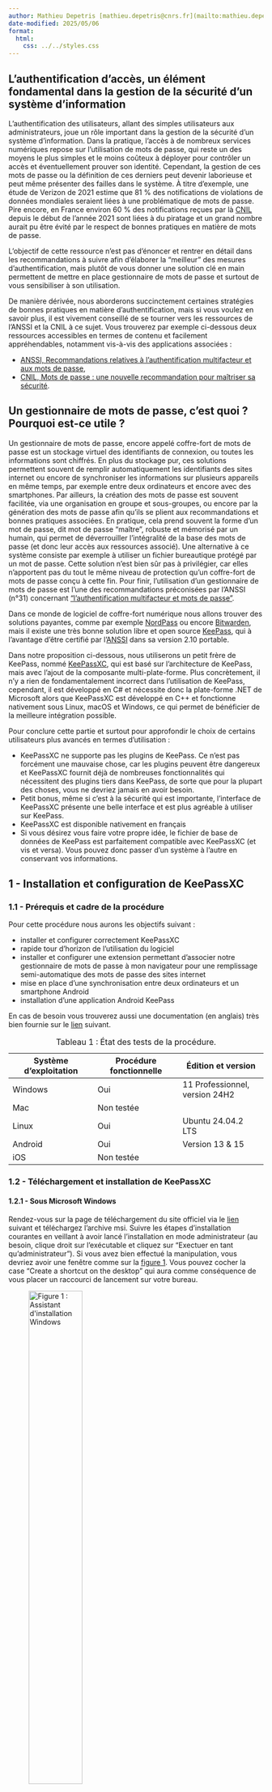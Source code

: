 ```yaml
---
author: Mathieu Depetris [mathieu.depetris@cnrs.fr](mailto:mathieu.depetris@cnrs.fr)
date-modified: 2025/05/06
format:
  html:
    css: ../../styles.css
---
```


::: {.content-visible when-profile="french"}
## L'authentification d'accès, un élément fondamental dans la gestion de la sécurité d'un système d'information

L'authentification des utilisateurs, allant des simples utilisateurs aux administrateurs, joue un rôle important dans la gestion de la sécurité d'un système d'information. Dans la pratique, l'accès à de nombreux services numériques repose sur l'utilisation de mots de passe, qui reste un des moyens le plus simples et le moins coûteux à déployer pour contrôler un accès et éventuellement prouver son identité. Cependant, la gestion de ces mots de passe ou la définition de ces derniers peut devenir laborieuse et peut même présenter des failles dans le système. À titre d'exemple, une étude de Verizon de 2021 estime que 81 % des notifications de violations de données mondiales seraient liées à une problématique de mots de passe. Pire encore, en France environ 60 % des notifications reçues par là [CNIL](https://www.cnil.fr/fr){.external target="_blank"} depuis le début de l’année 2021 sont liées à du piratage et un grand nombre aurait pu être évité par le respect de bonnes pratiques en matière de mots de passe.

L'objectif de cette ressource n'est pas d'énoncer et rentrer en détail dans les recommandations à suivre afin d'élaborer la "meilleur" des mesures d'authentification, mais plutôt de vous donner une solution clé en main permettent de mettre en place gestionnaire de mots de passe et surtout de vous sensibiliser à son utilisation.

De manière dérivée, nous aborderons succinctement certaines stratégies de bonnes pratiques en matière d'authentification, mais si vous voulez en savoir plus, il est vivement conseillé de se tourner vers les ressources de l'ANSSI et la CNIL à ce sujet. Vous trouverez par exemple ci-dessous deux ressources accessibles en termes de contenu et facilement appréhendables, notamment vis-à-vis des applications associées :

- [ANSSI, Recommandations relatives à l'authentification multifacteur et aux mots de passe](https://cyber.gouv.fr/publications/recommandations-relatives-lauthentification-multifacteur-et-aux-mots-de-passe){.external target="_blank"},
- [CNIL, Mots de passe : une nouvelle recommandation pour maîtriser sa sécurité](https://www.cnil.fr/fr/mots-de-passe-une-nouvelle-recommandation-pour-maitriser-sa-securite){.external target="_blank"}.

## Un gestionnaire de mots de passe, c'est quoi ? Pourquoi est-ce utile ?

Un gestionnaire de mots de passe, encore appelé coffre-fort de mots de passe est un stockage virtuel des identifiants de connexion, ou toutes les informations sont chiffrés. En plus du stockage pur, ces solutions permettent souvent de remplir automatiquement les identifiants des sites internet ou encore de synchroniser les informations sur plusieurs appareils en même temps, par exemple entre deux ordinateurs et encore avec des smartphones. Par ailleurs, la création des mots de passe est souvent facilitée, via une organisation en groupe et sous-groupes, ou encore par la génération des mots de passe afin qu'ils se plient aux recommandations et bonnes pratiques associées. En pratique, cela prend souvent la forme d'un mot de passe, dit mot de passe "maître", robuste et mémorisé par un humain, qui permet de déverrouiller l'intégralité de la base des mots de passe (et donc leur accès aux ressources associé). Une alternative à ce système consiste par exemple à utiliser un fichier bureautique protégé par un mot de passe. Cette solution n'est bien sûr pas à privilégier, car elles n'apportent pas du tout le même niveau de protection qu'un coffre-fort de mots de passe conçu à cette fin. Pour finir, l'utilisation d'un gestionnaire de mots de passe est l'une des recommandations préconisées par l'ANSSI (n°31) concernant ["l'authentification multifacteur et mots de passe"](https://cyber.gouv.fr/sites/default/files/2021/10/anssi-guide-authentification_multifacteur_et_mots_de_passe.pdf){.external target="_blank"}.

Dans ce monde de logiciel de coffre-fort numérique nous allons trouver des solutions payantes, comme par exemple [NordPass](https://nordpass.com/fr/){.external target="_blank"} ou encore [Bitwarden](https://bitwarden.com/fr-fr/){.external target="_blank"}, mais il existe une très bonne solution libre et open source [KeePass](https://keepass.info/){.external target="_blank"}, qui à l'avantage d'être certifié par l'[ANSSI](https://cyber.gouv.fr/produits-certifies/keepass-version-210-portable){.external target="_blank"} dans sa version 2.10 portable.

Dans notre proposition ci-dessous, nous utiliserons un petit frère de KeePass, nommé [KeePassXC](https://keepassxc.org/){.external target="_blank"}, qui est basé sur l'architecture de KeePass, mais avec l'ajout de la composante multi-plate-forme. Plus concrètement, il n'y a rien de fondamentalement incorrect dans l'utilisation de KeePass, cependant, il est développé en C# et nécessite donc la plate-forme .NET de Microsoft alors que KeePassXC est développé en C++ et fonctionne nativement sous Linux, macOS et Windows, ce qui permet de bénéficier de la meilleure intégration possible.

Pour conclure cette partie et surtout pour approfondir le choix de certains utilisateurs plus avancés en termes d'utilisation :

- KeePassXC ne supporte pas les plugins de KeePass. Ce n'est pas forcément une mauvaise chose, car les plugins peuvent être dangereux et KeePassXC fournit déjà de nombreuses fonctionnalités qui nécessitent des plugins tiers dans KeePass, de sorte que pour la plupart des choses, vous ne devriez jamais en avoir besoin.
- Petit bonus, même si c'est à la sécurité qui est importante, l'interface de KeePassXC présente une belle interface et est plus agréable à utiliser sur KeePass.
- KeePassXC est disponible nativement en français
- Si vous désirez vous faire votre propre idée, le fichier de base de données de KeePass est parfaitement compatible avec KeePassXC (et vis et versa). Vous pouvez donc passer d'un système à l'autre en conservant vos informations.

## 1 - Installation et configuration de KeePassXC

### 1.1 - Prérequis et cadre de la procédure

Pour cette procédure nous aurons les objectifs suivant :

- installer et configurer correctement KeePassXC
- rapide tour d'horizon de l'utilisation du logiciel
- installer et configurer une extension permettant d'associer notre gestionnaire de mots de passe à mon navigateur pour une remplissage semi-automatique des mots de passe des sites internet
- mise en place d'une synchronisation entre deux ordinateurs et un smartphone Android
- installation d'une application Android KeePass

En cas de besoin vous trouverez aussi une documentation (en anglais) très bien fournie sur le [lien](https://keepassxc.org/docs/KeePassXC_GettingStarted){.external target="_blank"} suivant.

| Système d'exploitation | Procédure fonctionnelle | Édition et version |
|---|---|---|
| Windows | Oui | 11 Professionnel, version 24H2 |
| Mac | Non testée | |
| Linux | Oui | Ubuntu 24.04.2 LTS |
| Android | Oui | Version 13 & 15 |
| iOS | Non testée | |
: Tableau 1 : État des tests de la procédure.

### 1.2 - Téléchargement et installation de KeePassXC

#### 1.2.1 - Sous Microsoft Windows

Rendez-vous sur la page de téléchargement du site officiel via le [lien](https://keepassxc.org/download/#windows){.external target="_blank"} suivant et téléchargez l'archive msi. Suivre les étapes d'installation courantes en veillant à avoir lancé l'installation en mode administrateur (au besoin, clique droit sur l'exécutable et cliquez sur "Exectuer en tant qu'administrateur"). Si vous avez bien effectué la manipulation, vous devriez avoir une fenêtre comme sur la <a href="#figure1">figure 1</a>. Vous pouvez cocher la case "Create a shortcut on the desktop" qui aura comme conséquence de vous placer un raccourci de lancement sur votre bureau.

<figure id="figure1">
    <img src="../../ressources/support/gestionnaire_mots_de_passe/images/01_windows_install_wizard.png" class="resized-img" width="50%" alt="Figure 1 : Assistant d'installation Windows">
    <figcaption class="figcaption-center">Figure 1 : Assistant d'installation Windows</figcaption>
</figure>

Si le chemin d'installation par défaut pointe vers quelque chose comme "C:\\Users\\nom_utilisateur" c'est que vous n'avez pas lancé l'installation avec les droits administateur.

#### 1.2.2 - Sous Linux

Il vous suffit de télécharger l'AppImage de KeepPassXC pour linux à partir du [lien officiel](https://keepassxc.org/download/#linux){.external target="_blank"} et de l'installer sur votre système. 

#### 1.2.3 - Sous macOS

Pour les systèmes macOS, télécharger l'image dmg à partir du lien [officiel](https://keepassxc.org/download/#macos){.external target="_blank"} et installer le logiciel dans vos applications. 

#### 1.2.4 - Configuration initiale et création de votre base de mots de passe

Maintenant que l'application est correctement installée sur votre système, vous devriez tomber sur une fenêtre d'accueil comme sur la <a href="#figure2">figure 2</a>.

<figure id="figure2">
    <img src="../../ressources/support/gestionnaire_mots_de_passe/images/02_home_application.png" class="resized-img" width="60%" alt="Figure 2 : Accueil application">
    <figcaption class="figcaption-center">Figure 2 : Accueil application</figcaption>
</figure>

Par défaut, la langue de l'application est réglée sur celle du système. En lien avec ma configuration actuelle, les prochaines captures d'écran seront donc en français.

Maintenant, nous allons créer notre fichier de base de données qui contiendra tous nos mots de passe. Pour cela il suffit de cliquer sur l'onglet "Créer une base de données". La fenêtre suivante vous invite à donner un nom à cette base. Cette base de données va prendre l'apparence d'un fichier .kdbx qui sera stocké sur notre disque dur. Pour éviter tout incident de compatibilité, privilégier un nom dans le caractère spécial (pas d'accent ou d'espace). Ici pour l'exemple ma base s'appellera "bdd_test_keepassxc" (<a href="#figure3">figure 3</a>).

<figure id="figure3">
    <img src="../../ressources/support/gestionnaire_mots_de_passe/images/03_bdd_creation.png" class="resized-img" width="60%" alt="Figure 3 : Création de la base de données">
    <figcaption class="figcaption-center">Figure 3 : Création de la base de données</figcaption>
</figure>

Pas besoin de modifier les "Paramètres de chiffrement" sauf si voulez les personnalisées en fonctions de vos exigences. La fenêtre suivante "Identifiants de la base de données" vous permet de définir le mot de passe "maître" qui va protéger votre base de données (et donc tout son contenu). Pour résumer :

- si vous ne devez retenir qu'un seul mot de passe, c'est celui-là !
- il est considéré comme celui qui débloque tous les autres, il doit donc être compliqué et respecter un minimum de règles de sécurité. Sans rentrer trop dans les détails de ces règles, vous pouvez cliquer sur l'icône du carré avec 3 points afin d'ouvrir un utilitaire d'aide à la génération (<a href="#figure4">figure 4</a>).
- ce mot de passe est très important et sa perte, en règle générale, entrainera l'impossibilité d'ouvrir la base et donc d'accéder à vos mots de passe (par défaut par de processus de récupération de mots de passe).
- vous avez un onglet en dessous pour "Ajouter une autre protection". Les options disponibles ne seront pas abordées ici, mais sachez que vous pouvez ajouter des options de sécurité et d'accès, comme par exemple un fichier clé ou encore des questions-réponses.

<figure id="figure4">
    <img src="../../ressources/support/gestionnaire_mots_de_passe/images/04_password_definition.png" class="resized-img" width="60%" alt="Figure 4 : Définition des identifiants pour accéder à la base de données">
    <figcaption class="figcaption-center">Figure 4 : Définition des identifiants pour accéder à la base de données</figcaption>
</figure>

La dernière étape vous demande où vous désirez sauvegarder votre base de données et quel nom vous souhaitez lui donner. Dans mon exemple, ma base de données sera sauvegardée dans un fichier bdd_test_keepassxc.kdbx. Par ailleurs, si vous souhaitez synchroniser votre base de données entre plusieurs appareils (voir la section 4, par exemple pour une synchronisation entre un ordinateur et un smartphone), le mieux est de placer ce fichier dans un dossier. À titre d'exemple ici, mon fichier .kdbx sera stocké dans un fichier nommé "keepass".

Avant de se lancer dans la création de mes premiers mots de passe, faites un tour au niveau des paramètres de l'application. Pour cela il suffit de cliquer sur la roue crantée, ou alors de cliquer sur l'onglet "Outils" puis sur "Paramètres" (<a href="#figure5">figure 5</a>).

<figure id="figure5">
    <img src="../../ressources/support/gestionnaire_mots_de_passe/images/05_racine_bdd.png" class="resized-img" width="60%" alt="Figure 5 : Accès aux paramètres de l'application">
    <figcaption class="figcaption-center">Figure 5 : Accès aux paramètres de l'application</figcaption>
</figure>

Libre à vous de modifier ces paramètres suivant vos préférences, mais je vous conseille au minimum les paramètres suivants afin d'améliorer votre interface et vos interactions. À savoir que ces options peuvent légèrement différer entre les versions (en lien avec les OSs), notamment entre Windows et Linux.

Dans l'onglet "Général", section "Démarrage" (<a href="#figure6">figure 6</a>) : 

- cochez si cela n'est pas déjà fait "Lancer automatiquement KeePassXC au démarrage du système. À chaque lancement de votre système, le logiciel se lancera automatiquement et vous demandera votre mot de passe "maître" pour déverrouiller votre base de données,
- cochez l'onglet "Réduire la fenêtre après déverrouillage de la base de données". Si on couple votre utilisation avec l'option précédente, le déverrouillage de votre base de données n'implique pas que vous ayez besoin toute de suite d'utiliser un mot de passe. Par conséquent pas besoin que l'application reste en avant sur votre bureau.

<figure id="figure6">
    <img src="../../ressources/support/gestionnaire_mots_de_passe/images/06_general_demarrage.png" class="resized-img" width="60%" alt="Figure 6 : Onglet 'Général', section 'Démarrage'">
    <figcaption class="figcaption-center">Figure 6 : Onglet 'Général', section 'Démarrage'</figcaption>
</figure>

Dans l'onglet "Général", section "Gestion des entrées" (<a href="#figure7">figure 7</a>) :

- cochez "Copier les données en double-cliquant sur le champ de l'entrée affichée"
- cochez "Réduire lors de l'ouverture d'une URL"

<figure id="figure7">
    <img src="../../ressources/support/gestionnaire_mots_de_passe/images/07_general_gestion_entrees.png" class="resized-img" width="60%" alt="Figure 7 : Onglet 'Général', section 'Gestion des entrées'">
    <figcaption class="figcaption-center">Figure 7 : Onglet 'Général', section 'Gestion des entrées'</figcaption>
</figure>

Dans l'onglet "Général", section "Interface utilisateur" (<a href="#figure8">figure 8</a>) :

- cochez "Réduire au lieu de fermer l'appli"
- cochez "Afficher une icône dans la zone de notification"
- cochez "Cacher la fenêtre dans la zone de notification une fois minimisée"

<figure id="figure8">
    <img src="../../ressources/support/gestionnaire_mots_de_passe/images/08_general_interface_utilisateur.png" class="resized-img" width="60%" alt="Figure 8 : Onglet 'Général', section 'Interface utilisateur'">
    <figcaption class="figcaption-center">Figure 8 : Onglet 'Général', section 'Interface utilisateur'</figcaption>
</figure>

Avec ces paramètres, quand vous fermez ou minimisez la fenêtre de l'application, cette dernière vient de placer dans votre zone de notification (elle peut être dans la zone cachée la première fois, <a href="#figure9">figure 9</a>) au lieu de fermer définitivement l'application (pour faire cela, il faut cliquer sur l'onglet "Base de données", puis "Fermer" tout en bas). Quand votre application est dans cette zone, il vous suffit de double cliquer dessus pour l'ouvrir. 

<figure id="figure9">
    <img src="../../ressources/support/gestionnaire_mots_de_passe/images/09_zone_notification.png" class="resized-img" alt="Figure 9 : Application dans la zone de notification">
    <figcaption class="figcaption-center">Figure 9 : Application dans la zone de notification</figcaption>
</figure>

## 2 - Tour d'horizon de l'application

### 2.1 - Interface de l'application

L'interface de votre base de données est divisée en 4 parties (<a href="#figure10">figure 10</a>).

<figure id="figure10">
    <img src="../../ressources/support/gestionnaire_mots_de_passe/images/10_vue_global.png" class="resized-img" width="70%" alt="Figure 10 : Interface principale de la base de données">
    <figcaption class="figcaption-center">Figure 10 : Interface principale de la base de données</figcaption>
</figure>

La première partie regroupe la liste de vos mots de passe. Vous pouvez les organiser en groupe et même sous-groupe (ici par défaut un groupe nommé "Racine" a été créé) et vous pouvez même changer les icônes des éléments.

La seconde partie regroupe la liste des entrées présente dans vos groupes et de manière générale dans votre base de données. Comme précédent vous pouvez modifier la visualisation de ces dernières, notamment en modifiant les icônes associées.

La troisième partie contient des raccourcis vers groupes dynamiques ou tags que vous avez créés. Ces dernières ressources sont des paramètres que vous pouvez associer à des entrées et/ou groupes et qui permettent d'avoir des accès simplifiés, un peu comme des raccourcis. Un détail intéressant est que cette partie regroupe aussi des onglets permettant de diagnostiquer l'état de certains de vos mots de passe, notamment en faisant des recherches sur les mots de passe expirés ou encore de faibles niveaux de sécurité (par exemple si votre mot de passe est très court en termes de nombre de caractères).

La dernière partie est l'onglet de prévisualisation, qui vous permet de vous un résumé par exemple du contenu des entrées.

Concernant la barre d'outils, elle se divise en 5 parties (<a href="#figure11">figure 11</a>).

<figure id="figure11">
    <img src="../../ressources/support/gestionnaire_mots_de_passe/images/11_barre_outils.png" class="resized-img" width="70%" alt="Figure 11 : Interface de la barre d'outils">
    <figcaption class="figcaption-center">Figure 11 : Interface de la barre d'outils</figcaption>
</figure>

La partie 1 comporte des onglets pour ouvrir une base de données, sauvegarder la base active ou encore la verrouiller.

La partie 2 permet de créer des entrées ou les modifier (ajout et/ou suppression).

La partie 3 permet d'utiliser des raccourcis pour copier certains éléments des entrées sélectionnées. 

La partie 4 permet d'avoir accès aux paramètres et rapports en lien avec la base de données, mais aussi au générateur de mots de passe.

La dernière partie permet d'avoir accès à une barre de recherche.

### 2.2 - Création d'une entrée

Pour créer une nouvelle entrée, il suffit de cliquer sur l'icône + dans la section 2 de la barre d'outils. Par défaut nous étions dans le groupe "Racine", par conséquent cette entrée sera localisée dans ce groupe. Ici, nous allons faire un exemple avec des identifiants de mon compte CNRS. Ici le minimum à renseigner pour créer une entrée est le "Titre", le "Nom d'utilisateur" et le "mot de passe" (<a href="#figure12">figure 12</a>). On laisse vide pour le moment le champ "URL" que nous utiliserons plus tard pour le remplissage automatique des champs via le navigateur. Notez que vous avez beaucoup d'autres options, comme par exemple le menu "Icône" sur le côté ou encore le champ "Notes" qui vous permet d'ajouter des commentaires ou indications à votre entrée. Par ailleurs vous constatez que par défaut le mot de passe est masqué. Cela est très pratique, car l'utilisation de ces mots de passe par la suite, ne nécessite pas d'avoir la visibilité de ce dernier (utile notamment si vous sommes dans des lieux publics).

<figure id="figure12">
    <img src="../../ressources/support/gestionnaire_mots_de_passe/images/12_exemple_entree.png" class="resized-img" width="70%" alt="Figure 12 : Création d'une entrée">
    <figcaption class="figcaption-center">Figure 12 : Création d'une entrée</figcaption>
</figure>

Une fois l'action validée, on retrouve bien l'entrée dans notre base de données (<a href="#figure13">figure 13</a>). Pour améliorer la lisibilité de mon interface, j'ai même changé le nom du groupe "Racine" par "cnrs".

<figure id="figure13">
    <img src="../../ressources/support/gestionnaire_mots_de_passe/images/13_vue_global_add.png" class="resized-img" width="70%" alt="Figure 13 : Interface avec entrée">
    <figcaption class="figcaption-center">Figure 13 : Interface avec entrée</figcaption>
</figure>

Maintenant si je veux copier une partie de mon entrée, par exemple le nom d'utilisateur ou encore le mot de passe, il me suffit d'utiliser les boutons de la section 3 de la barre d'outils. Il est a noté que dans le cas de la copie d'un mot de passe (le bouton avec la clé), vous disposez d'un temps limité pour utiliser ce dernier avec qu'il soit supprimé de votre "mémoire pour copie" (= presse-papiers, <a href="#figure14">figure 14</a>). Vous pouvez configurer ce temps dans le menu "Paramètres", au niveau de l'onglet "Sécurité", section "Délais d'attente" et l'option "Effacer le presse-papiers après".

<figure id="figure14">
    <img src="../../ressources/support/gestionnaire_mots_de_passe/images/14_temps_presse_papiers.png" class="resized-img" alt="Figure 14 : Temps presse-papiers">
    <figcaption class="figcaption-center">Figure 14 : Temps presse-papiers</figcaption>
</figure>

## 3 - Intégration aux navigateurs

L'une des options les plus pratiques et l'intégration de votre coffre-fort à votre navigateur. Plus concrètement, cela veut dire que vous allez pouvoir effectuer des remplissages semi-automatiques des noms d'utilisateur et des mots de passe quand vous allez vous rendre sur les sites internet associés.

KeePassXC propose des intégrations avec les navigateurs suivants :

- [Sur base Chrome, Chromium, Vivaldi et Brave](https://chromewebstore.google.com/detail/keepassxc-browser/oboonakemofpalcgghocfoadofidjkkk){.external target="_blank"},
- [Sur base Mozilla Firefox et Tor-Browser](https://addons.mozilla.org/en-US/firefox/addon/keepassxc-browser/){.external target="_blank"},
- [Sur base Microsoft Egde](https://microsoftedge.microsoft.com/addons/detail/keepassxcbrowser/pdffhmdngciaglkoonimfcmckehcpafo){.external target="_blank"}.

La première chose à faire est d'activer l'option d'association dans les paramètres de KeePassXC. Pour cela il suffit de vous rendre dans les paramètres au niveau de l'onglet "Intégration aux navigateurs" (<a href="#figure15">figure 15</a>). 

<figure id="figure15">
    <img src="../../ressources/support/gestionnaire_mots_de_passe/images/15_integration_navigateurs.png" class="resized-img" width="70%" alt="Figure 15 : Intégration aux navigateurs">
    <figcaption class="figcaption-center">Figure 15 : Intégration aux navigateurs</figcaption>
</figure>

Pour mon cas d'exemple, je vais faire un test avec le navigateur Egde, mais le principe reste le même pour les autres et vous pouvez même en associer plusieurs à la fois. 

La seconde étape est d'installer l'extension sur le navigateur. Cliquez sur les liens juste toujours au niveau de l'onglet "Intégration aux navigateurs". Vous devriez être redirigé vers un page d'installation (toujours ici avec l'exemple de Microsoft Egde, <a href="#figure16">figure 16</a>).

<figure id="figure16">
    <img src="../../ressources/support/gestionnaire_mots_de_passe/images/16_installation_extension_navigateur.png" class="resized-img" width="70%" alt="Figure 16 : Installation extension navigateur">
    <figcaption class="figcaption-center">Figure 16 : Installation extension navigateur</figcaption>
</figure>

Après l'installation, redémarrez votre navigateur et vous devriez avoir l'extension sous cette forme (<a href="#figure17">figure 17</a>, la base de données KeePassXC doit être déverrouillée). 

<figure id="figure17">
    <img src="../../ressources/support/gestionnaire_mots_de_passe/images/17_connection_navigateur.png" class="resized-img" width="70%" alt="Figure 17 : Configuration extension navigateur">
    <figcaption class="figcaption-center">Figure 17 : Configuration extension navigateur</figcaption>
</figure>

Maintenant cliquer sur le bouton "Connecter" puis sur la fenêtre de votre base de données indiquez un nom à la demande d'association de clé (<a href="#figure18">figure 18</a>).

<figure id="figure18">
    <img src="../../ressources/support/gestionnaire_mots_de_passe/images/18_association_cle.png" class="resized-img" width="70%" alt="Figure 18 : Association clé extension navigateur">
    <figcaption class="figcaption-center">Figure 18 : Association clé extension navigateur</figcaption>
</figure>

Votre extension devrait maintenant être correctement configurée (<a href="#figure19">figure 19</a>).

<figure id="figure19">
    <img src="../../ressources/support/gestionnaire_mots_de_passe/images/19_connection_navigateur_ok.png" class="resized-img" width="70%" alt="Figure 19 : Configuration extension navigateur complete">
    <figcaption class="figcaption-center">Figure 19 : Configuration extension navigateur complete</figcaption>
</figure>

Pour la suite, nous allons tester le remplissage semi-automatique sur l'entrée que j'ai créée précédent en lien avec mes identifiants CNRS. Pour cela je me rends sur une page de connexion du CNRS (<a href="#figure20">figure 20</a>).

<figure id="figure20">
    <img src="../../ressources/support/gestionnaire_mots_de_passe/images/20_page_connection_cnrs.png" class="resized-img" width="70%" alt="Figure 20 : Page de connexion CNRS">
    <figcaption class="figcaption-center">Figure 20 : Page de connexion CNRS</figcaption>
</figure>

Ici je vais copier l'URL de cette page afin de la renseigner au niveau de mon entrée de ma base de données. Vous remarquerez que déjà l'extension à détecter la possibilité d'ajouter des champs en lien avec une entrée de ma base de données (via l'onglet grisé de l'extension). Par ailleurs, pour l'URL, pas besoin de copier l'intégralité de cette dernière, il suffit de s'arrêter après le .fr. Vous pouvez appliquer cette règle pour les autres URL à savoir que cela permet de généraliser la détection du remplissage automatique et qu'il y a quand même de rares cas où cela ne fonctionne pas. Dans notre cas, on va juste utiliser l'URL "https://janus.cnrs.fr/" que nous allons ajouter dans le champ "URL" de notre entrée précédente créée (<a href="#figure21">figure 21</a>).

<figure id="figure21">
    <img src="../../ressources/support/gestionnaire_mots_de_passe/images/21_ajout_url.png" class="resized-img" width="70%" alt="Figure 21 : Ajout URL au niveau de notre entrée">
    <figcaption class="figcaption-center">Figure 21 : Ajout URL au niveau de notre entrée</figcaption>
</figure>

Maintenant, actualisez la page de votre navigateur (en étant sur la page de connexion du CNRS) ou cliquez sur l'icône de l'extension dans le navigateur, puis cliquez sur "Redétecter les champs d'identification". Vous devriez avoir la fenêtre suivante de KeePassXC qui s'affiche (<a href="#figure22">figure 22</a>). 

<figure id="figure22">
    <img src="../../ressources/support/gestionnaire_mots_de_passe/images/22_fenetre_association_url.png" class="resized-img" width="70%" alt="Figure 22 : Acceptation de l'association de l'URL">
    <figcaption class="figcaption-center">Figure 22 : Acceptation de l'association de l'URL</figcaption>
</figure>

Il vous suffit maintenant de cocher les cases "Mémoriser" et "Permettre les éléments sélectionnés". Maintenant à chaque fois que vous arriverez sur une page portant en début d'URL "https://janus.cnrs.fr/", KeePassXC vous proposera en remplissage semi-automatique des champs, en lien avec ce que vous avez renseigné dans votre base de données (<a href="#figure23">figure 23</a>).

<figure id="figure23">
    <img src="../../ressources/support/gestionnaire_mots_de_passe/images/23_remplissage_automatique.png" class="resized-img" width="70%" alt="Figure 23 : Remplissage automatique">
    <figcaption class="figcaption-center">Figure 23 : Remplissage automatique</figcaption>
</figure>

Une dernière petite astuce, plutôt que de cliquer sur l'icône d'extension ou sur le champ afin de sélectionner l'entrée correspondante dans la base de données, vous pouvez utiliser des fonctions de raccourci clavier. Vous les trouverez dans l'onglet paramètre de l'extension du navigateur (en cliquant sur la route crantée verte, <a href="#figure24">figure 24</a>), onglet "Général", section "Raccourcis-clavier". Ils sont configurables et par exemple dans mon exemple par défaut (sous Windows) il faut utiliser Alt + Maj + U pour saisir le nom d’utilisateur et le mot de passe. 

<figure id="figure24">
    <img src="../../ressources/support/gestionnaire_mots_de_passe/images/24_parametres_extension_navigateur.png" class="resized-img" width="70%" alt="Figure 24 : Paramètres extension navigateur">
    <figcaption class="figcaption-center">Figure 24 : Paramètres extension navigateur</figcaption>
</figure>

## 4 - Sychronisation entre plusieurs appareils

Pour cette dernière partie, nous allons configurer notre base de données afin qu’elle puisse se synchroniser entre plusieurs appareils. Cette partie est légèrement plus technique donc il est important de ne pas se décourager et pour faire simple de "ne pas lâcher la rampe". N'oubliez pas qu'en cas de besoin vous pouvez revenir vers moi. 

Ici pour l'exemple nous allons configurer deux configurations qui rempliront surement la plupart de vos cas d'usages et besoins :

- une synchronisation entre un ordinateur et un smartphone,
- une synchronisation entre deux ordinateurs.

Par ailleurs, vous constaterez que les exemples ci-dessous ont été réalisés sous système d'exploitation Windows pour les ordinateurs et Android pour le smartphone. Quand cela a été identifié, des alternatives aux autres OS seront recensées, mais sans garantie d'avoir été testé jusqu'au bout de l'objectif de la procédure.

### 4.1 - Le logiciel Syncthing

La première étape est d'installer un logiciel sur nos appareils qui vont nous permettre d'effectuer nos synchronisations. Pour cela nous utiliserons [Syncthing](https://syncthing.net/){.external target="_blank"} qui est un logiciel libre et gratuit qui synchronise les fichiers entre appareils en temps réel, sans serveur central. Il est privé, sécurisé, crypté et facile à utiliser.

Point important, comme cité précédemment, ce logiciel ne fonctionne pas via un serveur central. Concrètement cela veut dire que lors des processus de synchronisation il est nécessaire que les appareils soient connectés en même temps. Dans le cas de deux ordinateurs, cette condition peut être compliquée à remplir, surtout si on utilise l'un sur notre lieu de travail et le second à la maison pour le télétravail. C'est pourquoi, dans notre configuration c'est notre téléphone sera l'équivalent de notre "serveur central" car dernier aura "plus de change" d'être connecté en même temps que les ordinateurs.

Sur le site officiel de l'application, rendez-vous dans la section ["Downloads"](https://syncthing.net/downloads/){.external target="_blank"}. Vous constaterez que vous disposez de plusieurs distributions en fonction de votre système d'exploitation.

À titre indicatif, le processus pour l'installer sur un système Linux est disponible via le lien [suivant](https://apt.syncthing.net/){.external target="_blank"}. Suivez les instructions et lancez les lignes de commandes associées. Vous devriez avoir deux raccourcis vers l'application :

- "Start Syncthing" qui va vous permettre de lancer le logiciel.,
- "Syncthing Web UI" qui va vous amener sur le page de configuration du logiciel (voir la section suivante pour plus de détail). 

Pour finir concernant Linux, contrairement à Windows qui lance automatiquement Syncthing lors du démarrage de l'OS, vous allez devoir configurer ce démarrage automatique, si vous le souhaitez, sous Linux (via par exemple le l'exécution du raccourci "Start Syncthing" à chaque démarrage).

### 4.2 - Installation et configuration du client Syncthing sous Windows

Nous allons commencer par l'installer sur notre ordinateur en sélectionnant l'intégration "Syncthing Windows Setup" qui permet de l'installer sous Windows. Pour faire simple rendez-vous sur ce [lien](https://github.com/Bill-Stewart/SyncthingWindowsSetup/releases/latest/){.external target="_blank"} et téléchargez l'exécutable .exe (<a href="#figure25">figure 25</a>, actuellement la dernière version est la 1.29.0).

<figure id="figure25">
    <img src="../../ressources/support/gestionnaire_mots_de_passe/images/25_last_release_syncthing_windows_setup.png" class="resized-img" width="70%" alt="Figure 25 : Dernière version de 'Syncthing Windows Setup'">
    <figcaption class="figcaption-center">Figure 25 : Dernière version de 'Syncthing Windows Setup'</figcaption>
</figure>

Lors de l'installation, effectuée si possible avec les droits administrateur, suivez la configuration suivante :

- lorsque que la fenêtre "Select Destination Location" apparait, changer le chemin d'accès par un chemin plus "simple" comme par exemple "C:\\Syncthing" (<a href="#figure26">figure 26</a>),

<figure id="figure26">
    <img src="../../ressources/support/gestionnaire_mots_de_passe/images/26_dossier_installation.png" class="resized-img" width="60%" alt="Figure 26 : Dossier d'installation">
    <figcaption class="figcaption-center">Figure 26 : Dossier d'installation</figcaption>
</figure>

- au niveau de la fenêtre "Select Additional Tasks", cochez la case "Create desktop shortcut for Syncthing configuration page" en plus des cases déjà cochées (<a href="#figure27">figure 27</a>),

<figure id="figure27">
    <img src="../../ressources/support/gestionnaire_mots_de_passe/images/27_taches_additionnelles.png" class="resized-img" width="50%" alt="Figure 27 : Fenêtre taches additionnelles">
    <figcaption class="figcaption-center">Figure 27 : Fenêtre taches additionnelles</figcaption>
</figure>

- cliquez sur oui quand on vous demande de créer une règle pour le pare-feu (<a href="#figure28">figure 28</a>),

<figure id="figure28">
    <img src="../../ressources/support/gestionnaire_mots_de_passe/images/28_creation_pare_feu_regle.png" class="resized-img" width="50%" alt="Figure 28 : Regle pare-feu">
    <figcaption class="figcaption-center">Figure 28 : Regle pare-feu</figcaption>
</figure>

- pour finir, cochez la case "Open Syncthing configuration page" (<a href="#figure29">figure 29</a>).

<figure id="figure29">
    <img src="../../ressources/support/gestionnaire_mots_de_passe/images/29_ouverture.png" class="resized-img" width="50%" alt="Figure 29 : Last stand">
    <figcaption class="figcaption-center">Figure 29 : Last stand</figcaption>
</figure>

Une fois le logiciel installé, vous devriez voir la fenêtre principale de l'application (<a href="#figure30">figure 30</a>). Vous pouvez y accéder via votre navigateur à l'adresse suivante 127.0.0.1:8384 (si vous n'avez pas touché à ces paramètres lors de l'installation) ou en cliquant sur le raccourci "Syncthing Configuration Page" qui c'est ajouté sur votre bureau. Sur cette première page, il est possible que l'application vous conseille d'ajouter un nom d'utilisateur et un mot de passe afin d'accéder à l'interface. D'un point sécuritaire c'est un plus, mais dans un souci d'accessibilité et en partant du principe que votre ordinateur est verrouillé par un mot de passe et que vous ne quittez pas votre poste dans le verrouiller, nous n'allons pas configurer d'accès authentifié. 

<figure id="figure30">
    <img src="../../ressources/support/gestionnaire_mots_de_passe/images/30_syncthing_windows.png" class="resized-img" width="60%" alt="Figure 30 : Syncthing page globale">
    <figcaption class="figcaption-center">Figure 30 : Syncthing page globale</figcaption>
</figure>

Maintenant que notre logiciel est installé, la prochaine étape est d'ajouter un dossier de partage qui contiendra notre base de données KeePassXC. Pour effectuer cela, il suffit de cliquer sur le bouton "Ajouter un partage" disponible sur l'écran d'accueil. Sur l'écran de configuration (<a href="#figure31">figure 31</a>), nous allons lui donner un nom (il peut être différent entre les appareils), ainsi qu'un identifiant de partage (il doit être IDENTIQUE entre les appareils) et pour fini le chemin d'accès du partage, qui sera ici l'emplacement du dossier ou est stocké ma base de données. 

<figure id="figure31">
    <img src="../../ressources/support/gestionnaire_mots_de_passe/images/31_ajout_partage.png" class="resized-img" width="70%" alt="Figure 31 : Configuration d'un dossier de partage">
    <figcaption class="figcaption-center">Figure 31 : Configuration d'un dossier de partage</figcaption>
</figure>

### 4.3 - Installation et configuration du client Syncthing sous Android

Pour configurer Syncthing sous notre smartphone Android, nous allons récupérer l'application directement depuis le store. Veillez à bien récupéré le bon qui s'appelle ["Syncthing-Fork"](https://play.google.com/store/apps/details?id=com.github.catfriend1.syncthingandroid&hl=en-US){.external target="_blank"}.

Lors du lancement de l'application, vous devez autoriser l'application à accéder à plusieurs éléments de votre téléphone :

- l'accès au stockage, qui va lui permettre d'avoir un accès à votre base de données stocké en local sur votre téléphone (<a href="#figure32">figure 32</a>)

<figure id="figure32">
    <img src="../../ressources/support/gestionnaire_mots_de_passe/images/32_permission_stockage.png" class="resized-img" width="30%" alt="Figure 32 : Autorisation accès stockage téléphone">
    <figcaption class="figcaption-center">Figure 32 : Autorisation accès stockage téléphone</figcaption>
</figure>

- concernant l'optimisation de la batterie, il est conseillé d'arrêter l'optimisation de la batterie (<a href="#figure33">figure 33</a>). Ici nous avons besoin que notre téléphone ne ferme pas automatiquement l'application, par exemple si elle reste ouverte plus longtemps qu'une application "basique". Il est à note quand même que théoriquement, la désactivation de l'optimisation de la batterie pourrait avoir des récupércutions sur l'autonomie de cette dernière. Il faut bien sûr prendre cela on considération via d'autres variables, comme les espacements entre les synchronisations ou le type de connexion (via données mobiles ou wifi par exemple) mais pour le moment via mon exemple d'utilisation exigent (synchronisation toujours fonctionnelle via les données mobiles), l'impact selon moi n'est pas une signification sur l'autonomie de ma batterie.

<figure id="figure33">
    <img src="../../ressources/support/gestionnaire_mots_de_passe/images/33_permission_batterie.png" class="resized-img" width="30%" alt="Figure 33 : Autorisation arrêt optimisation batterie">
    <figcaption class="figcaption-center">Figure 33 : Autorisation arrêt optimisation batterie</figcaption>
</figure>

- pour les permissions de localisation, il est aussi conseillé de l'accorder (<a href="#figure34">figure 34</a>). Comme indiqué dans les commentaires, la localisation va servir uniquement pour la sélection des réseaux wifi, si vous désirez effectuer des synchronisations uniquement sur des réseaux wifi prédéfinis (celui de votre domicile par exemple).

<figure id="figure34">
    <img src="../../ressources/support/gestionnaire_mots_de_passe/images/34_permission_localisation.png" class="resized-img" width="30%" alt="Figure 34 : Autorisation localisation">
    <figcaption class="figcaption-center">Figure 34 : Autorisation localisation</figcaption>
</figure>

- pour finir, autoriser aussi les notifications de l'application (<a href="#figure35">figure 35</a>) afin que cette dernière puisse vous informer des détails des synchronisations.

<figure id="figure35">
    <img src="../../ressources/support/gestionnaire_mots_de_passe/images/35_permission_notifications.png" class="resized-img" width="30%" alt="Figure 35 : Autorisation notifications">
    <figcaption class="figcaption-center">Figure 35 : Autorisation notifications</figcaption>
</figure>

Maintenant que l'application est correctement installée, par défaut les conditions d'exécution des synchronisations sont réglées pour se faire uniquement en wifi. Pour mon utilisation personnelle et afin de tester directement mes processus de synchronisation, j'ai choisi d'activer l'exécuteur des synchronisations depuis les données mobiles (via 4G ou 5G par exemple). Libre a vous de faire cela aussi (avec aussi en mémoire l'impact que cela peut avoir sur la batterie, mais surtout sur votre forfait mobile), mais dans tous les cas je laisse décoché "Ecécuter en itinérance" afin que la synchronisation ne se fasse pas quand je suis pas exemple à l'étranger ou les données mobiles peuvent être décomptées de manière très importante dans mon forfait (le logiciel passera en veille à ce moment-là). Pour configurer cela il vous suffit de vous rendre dans l'onglet "Paramètres" via les 3 barres eu haut à gauche, de cliquer sur "Conditions d'exécution" (<a href="#figure36">figure 36</a>), puis de cocher/décocher les cases correspondantes (<a href="#figure37">figure 37</a>).

:::: {.columns}
::: {.column width="50%"}
<figure id="figure36">
    <img src="../../ressources/support/gestionnaire_mots_de_passe/images/36_parametres_sychronisation.png" class="resized-img" width="50%" alt="Figure 36 : Paramètres synchronisation">
    <figcaption class="figcaption-center">Figure 36 : Paramètres synchronisation</figcaption>
</figure>
:::
::: {.column width="50%"}
<figure id="figure37">
    <img src="../../ressources/support/gestionnaire_mots_de_passe/images/37_application_donnees_mobiles.png" class="resized-img" width="55%" alt="Figure 37 : Autorisation données mobiles">
    <figcaption class="figcaption-center">Figure 37 : Autorisation données mobiles</figcaption>
</figure>
:::
::::

Toujours dans les paramètres de l'application, il serait judicieux de cocher dans la section "Comportement" la case "Démarrage automatique" (<a href="#figure38">figure 38</a>) afin que ce dernier lancement automatique dans les processus de synchronisation dès que le téléphone s'allume.

<figure id="figure38">
    <img src="../../ressources/support/gestionnaire_mots_de_passe/images/38_demarrage_automatique.png" class="resized-img" width="25%" alt="Figure 38 : Démarrage automatique de l'application">
    <figcaption class="figcaption-center">Figure 38 : Démarrage automatique de l'application</figcaption>
</figure>

### 4.4 - Appariement d'un ordinateur avec un téléphone Android

L'application correctement installée et configurée sur notre ordinateur et notre téléphone, il nous reste maintenant à appareiller nos appareils. Pour cela, le plus simple est de passer par des QR codes d'identification. Sur votre ordinateur ou nous avons configuré Syncthing (section 4.2), ouvrir la fenêtre de configuration (adresse 127.0.0.1:8384 par défaut ou raccourci “Syncthing Configuration Page” sur le bureau) et cliquez sur l'onglet "Actions" puis sur "Afficher mon ID" (<a href="#figure39">figure 39</a>).

<figure id="figure39">
    <img src="../../ressources/support/gestionnaire_mots_de_passe/images/39_affichage_qrcode.png" class="resized-img" width="80%" alt="Figure 39 : Affichage QR code">
    <figcaption class="figcaption-center">Figure 39 : Affichage QR code</figcaption>
</figure>

Retourner sur l'application Syncthing sur votre téléphone, cliquez sur l'onglet "APPAREILS" puis sur le bouton en haut à droite avec un + pour ajouter un nouvel appareil. Dans la nouvelle fenêtre, cliquez que l'icône de QR code en haut à droite, et acceptez que l'application accède à votre appareil photo (<a href="#figure40">figure 40</a>). 

<figure id="figure40">
    <img src="../../ressources/support/gestionnaire_mots_de_passe/images/40_scan_qrcode.png" class="resized-img" width="25%" alt="Figure 40 : Autorisation accès appareil photo">
    <figcaption class="figcaption-center">Figure 40 : Autorisation accès appareil photo</figcaption>
</figure>

Donner un nom à cet appareil (ici j'ai choisi "pc_cnrs") et cocher la case "Initiateur" (<a href="#figure41">figure 41</a>). 

<figure id="figure41">
    <img src="../../ressources/support/gestionnaire_mots_de_passe/images/41_ajout_pc.png" class="resized-img" width="25%" alt="Figure 41 : Ajout ordinateur">
    <figcaption class="figcaption-center">Figure 41 : Ajout ordinateur</figcaption>
</figure>

Maintenant vous devriez voir une demande d'ajout sur la page de configuration de votre ordinateur (<a href="#figure42">figure 42</a>). 

<figure id="figure42">
    <img src="../../ressources/support/gestionnaire_mots_de_passe/images/42_ajout_telepone.png" class="resized-img" width="70%" alt="Figure 42 : Demande ajout ordinateur">
    <figcaption class="figcaption-center">Figure 42 : Demande ajout ordinateur</figcaption>
</figure>

Accepté là en cliquant sur "Ajouter l'appareil". Dans l'onglet "Général" donnez-lui un nom convivial (pour mon exemple ce sera "portable_android_mat", <a href="#figure43">figure 43</a>).

<figure id="figure43">
    <img src="../../ressources/support/gestionnaire_mots_de_passe/images/43_configuration_telephone.png" class="resized-img" width="70%" alt="Figure 43 : Demande ajout téléphone">
    <figcaption class="figcaption-center">Figure 43 : Demande ajout téléphone</figcaption>
</figure>

Cliquer ensuite sur l'onglet "Partages" et cocher la case correspondant au dossier partager que nous avons créé précédemment (<a href="#figure44">figure 44</a>).

<figure id="figure44">
    <img src="../../ressources/support/gestionnaire_mots_de_passe/images/44_autorisation_keepass_folder.png" class="resized-img" width="70%" alt="Figure 44 : Autorisation partage téléphone">
    <figcaption class="figcaption-center">Figure 44 : Autorisation partage téléphone</figcaption>
</figure>

Maintenant, il nous reste à créer de la même manière que sur notre ordinateur (section 4.2) un dossier partagé contenant notre base de données sur notre téléphone. Pour cela, retour sur notre téléphone, onglet "PARTAGES", création d'un nouveau partage via le bouton + en haut à droite, et configurer les paramètres. À savoir que :

- comme précédemment, vous pouvez le lui donner le nom que vous voulez (ici ce sera "KeePass"),
- idem vous devez indiquer le même identifiant que celui de votre dossier partagé sur votre ordinateur. Dans mon cas c'est "keepass", 
- vous devez renseigner un emplacement sur votre téléphone ou sera stocké votre base de données. Pour cela, cliquez sur la petite roue crantée. Pour mon exemple et ma configuration personnelle, je serais dans le dossier "/storage/emulated/0/DCIM/KeePass" (j'ai créé le dossier "KeePass" avec le petit + en haut à droite),
- j'ai activé le partage avec l'appareil "pc_cnrs" qui est le pc que j'ai appareillé précédemment.
- on valide à la fin avec l'icône en haut à droite.

Pour information, vous devriez avoir une configuration du type de la <a href="#figure45">figure 45</a>.

<figure id="figure45">
    <img src="../../ressources/support/gestionnaire_mots_de_passe/images/45_parametre_partage_telephone.png" class="resized-img" width="25%" alt="Figure 45 : Création partage sur téléphone">
    <figcaption class="figcaption-center">Figure 45 : Création partage sur téléphone</figcaption>
</figure>

Félicitation, vous appariement et la synchronisation entre vos dossiers devrait être fonctionnel (<a href="#figure46">figure 46</a> et <a href="#figure47">figure 47</a>).

:::: {.columns}
::: {.column width="50%"}
<figure id="figure46">
    <img src="../../ressources/support/gestionnaire_mots_de_passe/images/46_sync_android.png" class="resized-img" width="50%" alt="Figure 46 : Sychronisation sur Android">
    <figcaption class="figcaption-center">Figure 46 : Sychronisation sur Android</figcaption>
</figure>
:::
::: {.column width="50%"}
<figure id="figure47">
    <img src="../../ressources/support/gestionnaire_mots_de_passe/images/47_sync_pc.png" class="resized-img" width="100%" alt="Figure 47 : Sychronisation sur ordinateur">
    <figcaption class="figcaption-center">Figure 47 : Sychronisation sur ordinateur</figcaption>
</figure>
:::
::::

### 4.5 - Appariement de deux ordinateurs

Cette section est un bonus, mais peut être utile par exemple si vous voulez synchroniser votre base de données avec deux ordinateurs, l'un présent sur votre lieu de travail et le second présent à votre domicile, pour le télétravail.

Maintenant que vous avez synchronisé un ordinateur et un téléphone portable, cette étape sera un jeu d'enfant :

- effectué l'installation et la configuration du client Synchting sous Windows sur votre second ordinateur (section 4.2). N'oubliez pas que l'identifiant du partage doit être identique à celui effectué sur l'autre ordinateur et par association avec votre téléphone portable (dans mon exemple ce sera "keepass"),
- réitérer l'étape de la section 4.5 avec le second ordinateur.

À l'issue de cette manipulation, vous devriez voir votre second appareil à côté du premier (<a href="#figure48">figure 48</a>).

<figure id="figure48">
    <img src="../../ressources/support/gestionnaire_mots_de_passe/images/48_sychronisation_second_pc.png" class="resized-img" width="30%" alt="Figure 48 : Sychronisation second ordinateur">
    <figcaption class="figcaption-center">Figure 48 : Sychronisation second ordinateur</figcaption>
</figure>

## 5 - Installation de l'application KeePass sur Android

Premièrement, félicitations d'être arrivé jusqu'ici, vous avez fait le plus dur. Dans cette dernière partie, nous allons installer une application Android sur notre téléphone qui va nous permettre d'accéder à notre base de données sur ce dernier, mais aussi nous faciliter le remplissage des mots de passe sur les sites internet (même principe que dans la section 3 pour notre ordinateur).

Concrètement, vous allez avoir le choix entre :

- [KeePassDX](https://play.google.com/store/apps/details?id=com.kunzisoft.keepass.free){.external target="_blank"} et [KeePass2Android](https://play.google.com/store/apps/details?id=keepass2android.keepass2android){.external target="_blank"} pour Android,
- [Strongbox](https://apps.apple.com/us/app/strongbox-password-manager/id897283731){.external target="_blank"} and [KeePassium](https://apps.apple.com/us/app/keepassium-keepass-passwords/id1435127111){.external target="_blank"} pour iOS.

Dans notre exemple, je vais utiliser KeePassDX qui a selon moi l'avantage d'avoir une interface légèrement plus agréable que KeePass2Android.

### 5.1 - Installation et configuration de l'application KeePassDX

Une fois que vous avez installé l'application KeePassDX sur votre téléphone Android, vous devriez avoir cette première fenêtre (<a href="#figure49">figure 49</a>).

<figure id="figure49">
    <img src="../../ressources/support/gestionnaire_mots_de_passe/images/49_keepassdx_main.png" class="resized-img" width="30%" alt="Figure 49 : KeePassDX">
    <figcaption class="figcaption-center">Figure 49 : KeePassDX</figcaption>
</figure>

Il vous suffit de cliquer sur l'onglet "Ouvrir un coffre-fort existant" puis de sélectionner votre base de données. Dans mon exemple rappelez-vous, elle se trouve dans le dossier “/storage/emulated/0/DCIM/KeePass”. Rentrez votre mot de passe (<a href="#figure50">figure 50</a>) et acceptez l'autorisation de notification (<a href="#figure51">figure 51</a> et <a href="#figure52">52</a>).

:::: {.columns}
::: {.column width="33%"}
<figure id="figure50">
    <img src="../../ressources/support/gestionnaire_mots_de_passe/images/50_bdd_password.png" class="resized-img" width="90%" alt="Figure 50 : Déverrouillage avec mot de passe">
    <figcaption class="figcaption-center">Figure 50 : Déverrouillage avec mot de passe</figcaption>
</figure>
:::
::: {.column width="33%"}
<figure id="figure51">
    <img src="../../ressources/support/gestionnaire_mots_de_passe/images/51_autorisation_notification.png" class="resized-img" width="65%" alt="Figure 51 : Autorisation notifications">
    <figcaption class="figcaption-center">Figure 51 : Autorisation notifications</figcaption>
</figure>
:::
::: {.column width="33%"}
<figure id="figure52">
    <img src="../../ressources/support/gestionnaire_mots_de_passe/images/52_autorisation_notification_bis.png" class="resized-img" width="48%" alt="Figure 52 : Autorisation notifications bis">
    <figcaption class="figcaption-center">Figure 52 : Autorisation notifications bis</figcaption>
</figure>
:::
::::

Félicitations ! Vous avez maintenant accès à votre base de données. Juste une petite mise en garde, vérifiez bien dans le volet des notifications de votre téléphone que votre base de données est bien verrouillée si vous n'en aviez plus besoin. Par défaut, elle devrait se verrouiller automatiquement lors de certaines actions (comme le verrouillage de l'écran), mais cela va dépendre de vos configurations. 

Avant de partir boire un café, il nous reste juste quelques configurations de l'application à effectuer afin notamment de simplifier nos interactions avec cette dernière.

Une bonne idée est d'activer le déverrouillage biométrique de l'application ce qui nous permettra de déverrouiller cette dernière via notre empreinte par exemple, au lieu de notre mot de passe. Pour cela, rendez-vous dans les paramètres de l'application (cliquez sur les 3 barres en haut à gauche, puis sur l'onglet "Paramètres"), section "Déverrouillage de l'appareil" puis cochez les cases "Déverrouillage biométrique" et "Ouvrir automatiquement l'in.." (<a href="#figure53">figure 53</a>). Lors de la prochaine connexion à la base, votre mot de passe sera demandé encore une fois et il vous suffira de cliquer sur "Liaison avec déverrouillage de l'appareil" en bas (<a href="#figure54">figure 54</a>) pour terminer l'association biométrique (<a href="#figure55">figure 55</a>). 

:::: {.columns}
::: {.column width="33%"}
<figure id="figure53">
    <img src="../../ressources/support/gestionnaire_mots_de_passe/images/53_deverouillage_biometrique.png" class="resized-img" width="90%" alt="Figure 53: Déverrouillage biométrique">
    <figcaption class="figcaption-center">Figure 53: Déverrouillage biométrique</figcaption>
</figure>
:::
::: {.column width="33%"}
<figure id="figure54">
    <img src="../../ressources/support/gestionnaire_mots_de_passe/images/54_premier_deverouillage_biometrique.png" class="resized-img" width="90%" alt="Figure 54 : Premier déverrouillage biométrique">
    <figcaption class="figcaption-center">Figure 54 : Premier déverrouillage biométrique</figcaption>
</figure>
:::
::: {.column width="33%"}
<figure id="figure55">
    <img src="../../ressources/support/gestionnaire_mots_de_passe/images/55_deverouillage_biometrique_ok.png" class="resized-img" width="90%" alt="Figure 55 : Déverrouillage biométrique fonctionnel">
    <figcaption class="figcaption-center">Figure 55 : Déverrouillage biométrique fonctionnel</figcaption>
</figure>
:::
::::

La seconde option intéressante est l'activation du "Magiclavier" qui va permettre d'aide grandement le remplissage automatique des champs des sites internet depuis notre téléphone. Pour l'active, rendez-vous encore une fois dans les paramètres, mais dans l'onglet "Remplissage de formulaire". Dans cette section, cliquez sur "Paramètres du clavier de l'appareil" sélectionnez l'autorisation pour le "Magiclavier (KeePassDX)", revenez en arrière et dans la section "Paramètres Magiclavier", cocher la case "Écran d'authentification de l.." de la sous-section "changement de clavier" (<a href="#figure56">figure 56</a>).

<figure id="figure56">
    <img src="../../ressources/support/gestionnaire_mots_de_passe/images/56_magic_clavier_seeting.png" class="resized-img" width="30%" alt="Figure 56 : Paramètres Magiclavier">
    <figcaption class="figcaption-center">Figure 56 : Paramètres Magiclavier</figcaption>
</figure>

Maintenant, quand vous arriverez sur un site où vous devez renseigner vos credentials, vous pourrez changer de clavier via le bouton en bas à droite de votre clavier (<a href="#figure57">figure 57</a>), ce qui vous permettra d'avoir accès à un menu connecté à votre base de données afin de renseigner plus simples les champs demandés (<a href="#figure58">figure 58</a>).

:::: {.columns}
::: {.column width="50%"}
<figure id="figure57">
    <img src="../../ressources/support/gestionnaire_mots_de_passe/images/57_changement_clavier.png" class="resized-img" width="60%" alt="Figure 57 : Changement de clavier">
    <figcaption class="figcaption-center">Figure 57 : Changement de clavier</figcaption>
</figure>
:::
::: {.column width="50%"}
<figure id="figure58">
    <img src="../../ressources/support/gestionnaire_mots_de_passe/images/58_clavier_magic.png" class="resized-img" width="60%" alt="Figure 58 : Magiclavier">
    <figcaption class="figcaption-center">Figure 58 : Magiclavier</figcaption>
</figure>
:::
::::
:::

::: {.content-visible when-profile="english"}
Ongoing !
Available when the French side will be validated
:::